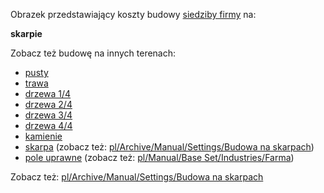Obrazek przedstawiający koszty budowy [[pl/Archive/Manual/Siedziba firmy|siedziby firmy]] na:

'''skarpie'''

Zobacz też budowę na innych terenach:
*[[:File:pl/Archive/Manual/Budowa1.png|pusty]]
*[[:File:pl/Archive/Manual/Budowa2.png|trawa]]
*[[:File:pl/Archive/Manual/Budowa3.png|drzewa 1/4]]
*[[:File:pl/Archive/Manual/Budowa4.png|drzewa 2/4]]
*[[:File:pl/Archive/Manual/Budowa5.png|drzewa 3/4]]
*[[:File:pl/Archive/Manual/Budowa6.png|drzewa 4/4]]
*[[:File:pl/Archive/Manual/Budowa7.png|kamienie]]
*[[:File:pl/Archive/Manual/Budowa8.png|skarpa]] (zobacz też: [[pl/Archive/Manual/Settings/Budowa na skarpach]])
*[[:File:pl/Archive/Manual/Budowa9.png|pole uprawne]] (zobacz też: [[pl/Manual/Base Set/Industries/Farma]])

Zobacz też: [[pl/Archive/Manual/Settings/Budowa na skarpach]]

